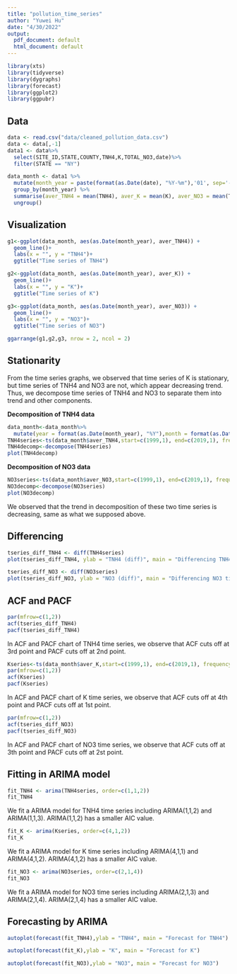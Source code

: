 ---
title: "pollution_time_series"
author: "Yuwei Hu"
date: "4/30/2022"
output:
  pdf_document: default
  html_document: default
---

```{r, include=FALSE}
library(xts)
library(tidyverse)
library(dygraphs)
library(forecast)
library(ggplot2)
library(ggpubr)
```


## Data
```{r,echo = FALSE}
data <- read.csv("data/cleaned_pollution_data.csv")
data <- data[,-1]
data1 <- data%>%
  select(SITE_ID,STATE,COUNTY,TNH4,K,TOTAL_NO3,date)%>%
  filter(STATE == "NY")

data_month <- data1 %>% 
  mutate(month_year = paste(format(as.Date(date), "%Y-%m"),'01', sep='-')) %>% 
  group_by(month_year) %>% 
  summarise(aver_TNH4 = mean(TNH4), aver_K = mean(K), aver_NO3 = mean(TOTAL_NO3)) %>% 
  ungroup()
```

## Visualization
```{r,echo  = FALSE}
g1<-ggplot(data_month, aes(as.Date(month_year), aver_TNH4)) + 
  geom_line()+
  labs(x = "", y = "TNH4")+
  ggtitle("Time series of TNH4")

g2<-ggplot(data_month, aes(as.Date(month_year), aver_K)) + 
  geom_line()+
  labs(x = "", y = "K")+
  ggtitle("Time series of K")

g3<-ggplot(data_month, aes(as.Date(month_year), aver_NO3)) + 
  geom_line()+
  labs(x = "", y = "NO3")+
  ggtitle("Time series of NO3")

ggarrange(g1,g2,g3, nrow = 2, ncol = 2)
```


## Stationarity

From the time series graphs, we observed that time series of K is stationary, but time series of TNH4 and NO3 are not, which appear decreasing trend. Thus, we decompose time series of TNH4 and NO3 to separate them into trend and other components.

**Decomposition of TNH4 data**

```{r,echo = FALSE}
data_month<-data_month%>%
  mutate(year = format(as.Date(month_year), "%Y"),month = format(as.Date(month_year), "%b"))
TNH4series<-ts(data_month$aver_TNH4,start=c(1999,1), end=c(2019,1), frequency=12)
TNH4decomp<-decompose(TNH4series) 
plot(TNH4decomp) 
```

**Decomposition of NO3 data**

```{r,echo = FALSE}
NO3series<-ts(data_month$aver_NO3,start=c(1999,1), end=c(2019,1), frequency=12)
NO3decomp<-decompose(NO3series) 
plot(NO3decomp) 
```

We observed that the trend in decomposition of these two time series is decreasing, same as what we supposed above.

## Differencing

```{r,echo = FALSE}
tseries_diff_TNH4 <- diff(TNH4series)
plot(tseries_diff_TNH4, ylab = "TNH4 (diff)", main = "Differencing TNH4 time series",)
```

```{r,echo = FALSE}
tseries_diff_NO3 <- diff(NO3series)
plot(tseries_diff_NO3, ylab = "NO3 (diff)", main = "Differencing NO3 time series")
```


## ACF and PACF

```{r,echo = FALSE}
par(mfrow=c(1,2))
acf(tseries_diff_TNH4)
pacf(tseries_diff_TNH4)
```

In ACF and PACF chart of TNH4 time series, we observe that ACF cuts off at 3rd point and PACF cuts off at 2nd point.

```{r,echo = FALSE}
Kseries<-ts(data_month$aver_K,start=c(1999,1), end=c(2019,1), frequency=12)
par(mfrow=c(1,2))
acf(Kseries)
pacf(Kseries)
```

In ACF and PACF chart of K time series, we observe that ACF cuts off at 4th point and PACF cuts off at 1st point.

```{r,echo = FALSE}
par(mfrow=c(1,2))
acf(tseries_diff_NO3)
pacf(tseries_diff_NO3)
```

In ACF and PACF chart of NO3 time series, we observe that ACF cuts off at 3th point and PACF cuts off at 2st point.

## Fitting in ARIMA model

```{r,echo = FALSE}
fit_TNH4 <- arima(TNH4series, order=c(1,1,2))
fit_TNH4
```

We fit a ARIMA model for TNH4 time series including ARIMA(1,1,2) and ARIMA(1,1,3). ARIMA(1,1,2) has a smaller AIC value.

```{r,echo = FALSE}
fit_K <- arima(Kseries, order=c(4,1,2))
fit_K
```

We fit a ARIMA model for K time series including ARIMA(4,1,1) and ARIMA(4,1,2). ARIMA(4,1,2) has a smaller AIC value.

```{r,echo = FALSE}
fit_NO3 <- arima(NO3series, order=c(2,1,4))
fit_NO3
```

We fit a ARIMA model for NO3 time series including ARIMA(2,1,3) and ARIMA(2,1,4). ARIMA(2,1,4) has a smaller AIC value.

## Forecasting by ARIMA
```{r,echo = FALSE}
autoplot(forecast(fit_TNH4),ylab = "TNH4", main = "Forecast for TNH4")
```

```{r,echo = FALSE}
autoplot(forecast(fit_K),ylab = "K", main = "Forecast for K")
```

```{r,echo = FALSE}
autoplot(forecast(fit_NO3),ylab = "NO3", main = "Forecast for NO3")
```